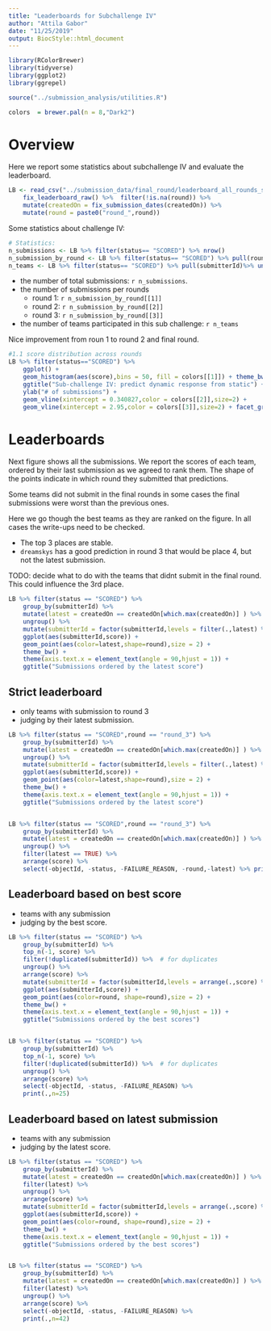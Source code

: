 ```yaml
---
title: "Leaderboards for Subchallenge IV"
author: "Attila Gabor"
date: "11/25/2019"
output: BiocStyle::html_document
---
```


```r

library(RColorBrewer)
library(tidyverse)
library(ggplot2)
library(ggrepel)

source("../submission_analysis/utilities.R")

colors  = brewer.pal(n = 8,"Dark2")

```

# Overview
Here we report some statistics about subchallenge IV and evaluate the leaderboard. 

```r
LB <- read_csv("../submission_data/final_round/leaderboard_all_rounds_sc4.csv") %>%
	fix_leaderboard_raw() %>%  filter(!is.na(round)) %>%
	mutate(createdOn = fix_submission_dates(createdOn)) %>%
	mutate(round = paste0("round_",round))
```

Some statistics about challenge IV: 
```r
# Statistics: 
n_submissions <- LB %>% filter(status== "SCORED") %>% nrow()
n_submission_by_round <- LB %>% filter(status== "SCORED") %>% pull(round) %>% table()
n_teams <- LB %>% filter(status== "SCORED") %>% pull(submitterId)%>% unique() %>% length()
```

- the number of total submissions: `r n_submissions`. 
- the number of submissions per rounds
	- round 1: `r n_submission_by_round[[1]]`
	- round 2: `r n_submission_by_round[[2]]`
	- round 3: `r n_submission_by_round[[3]]`
- the number of teams participated in this sub challenge: `r n_teams`

Nice improvement from roun 1 to round 2 and final round. 

```r
#1.1 score distribution across rounds
LB %>% filter(status=="SCORED") %>%
	ggplot() + 
	geom_histogram(aes(score),bins = 50, fill = colors[[1]]) + theme_bw() + 
	ggtitle("Sub-challenge IV: predict dynamic response from static") +
	ylab("# of submissions") + 
	geom_vline(xintercept = 0.340827,color = colors[[2]],size=2) + 
	geom_vline(xintercept = 2.95,color = colors[[3]],size=2) + facet_grid( round~ .)

```



# Leaderboards


Next figure shows all the submissions. We report the scores of each team, ordered
by their last submission as we agreed to rank them. 
The shape of the points indicate in which round they submitted that predictions. 

Some teams did not submit in the final rounds in some cases the final submissions were
worst than the previous ones. 

Here we go though the best teams as they are ranked on the figure. In all cases the write-ups need to be checked. 

- The top 3 places are stable. 
- `dreamskys` has a good prediction in round 3 that would be place 4, but not the latest submission.  


TODO: decide what to do with the teams that didnt submit in the final round. This 
could influence the 3rd place. 


```r
LB %>% filter(status == "SCORED") %>% 
	group_by(submitterId) %>%
	mutate(latest = createdOn == createdOn[which.max(createdOn)] ) %>%
	ungroup() %>%
	mutate(submitterId = factor(submitterId,levels = filter(.,latest) %>% arrange(score) %>% pull(submitterId)))%>%
	ggplot(aes(submitterId,score)) + 
	geom_point(aes(color=latest,shape=round),size = 2) + 
	theme_bw() + 
	theme(axis.text.x = element_text(angle = 90,hjust = 1)) +
	ggtitle("Submissions ordered by the latest score")

```

## Strict leaderboard

- only teams with submission to round 3
- judging by their latest submission. 

```r
LB %>% filter(status == "SCORED",round == "round_3") %>% 
	group_by(submitterId) %>%
	mutate(latest = createdOn == createdOn[which.max(createdOn)] ) %>%
	ungroup() %>%
	mutate(submitterId = factor(submitterId,levels = filter(.,latest) %>%arrange(score) %>% pull(submitterId)))%>%
	ggplot(aes(submitterId,score)) + 
	geom_point(aes(color=latest,shape=round),size = 2) + 
	theme_bw() + 
	theme(axis.text.x = element_text(angle = 90,hjust = 1)) +
	ggtitle("Submissions ordered by the latest score")


LB %>% filter(status == "SCORED",round == "round_3") %>% 
	group_by(submitterId) %>%
	mutate(latest = createdOn == createdOn[which.max(createdOn)] ) %>%
	ungroup() %>%
	filter(latest == TRUE) %>%
	arrange(score) %>%
	select(-objectId, -status, -FAILURE_REASON, -round,-latest) %>% print(.,n=15)
```

## Leaderboard based on best score

- teams with any submission 
- judging by the best score.


```r

LB %>% filter(status == "SCORED") %>% 
	group_by(submitterId) %>%
	top_n(-1, score) %>%
	filter(!duplicated(submitterId)) %>%  # for duplicates
	ungroup() %>%
	arrange(score) %>%
	mutate(submitterId = factor(submitterId,levels = arrange(.,score) %>% pull(submitterId)))%>%
	ggplot(aes(submitterId,score)) + 
	geom_point(aes(color=round, shape=round),size = 2) + 
	theme_bw() + 
	theme(axis.text.x = element_text(angle = 90,hjust = 1)) +
	ggtitle("Submissions ordered by the best scores") 


LB %>% filter(status == "SCORED") %>% 
	group_by(submitterId) %>%
	top_n(-1, score) %>%
	filter(!duplicated(submitterId)) %>%  # for duplicates
	ungroup() %>%
	arrange(score) %>%
	select(-objectId, -status, -FAILURE_REASON) %>%
	print(.,n=25)
```


## Leaderboard based on latest submission


- teams with any submission 
- judging by the latest score.


```r

LB %>% filter(status == "SCORED") %>% 
	group_by(submitterId) %>%
	mutate(latest = createdOn == createdOn[which.max(createdOn)] ) %>%
	filter(latest) %>%
	ungroup() %>%
	arrange(score) %>%
	mutate(submitterId = factor(submitterId,levels = arrange(.,score) %>% pull(submitterId)))%>%
	ggplot(aes(submitterId,score)) + 
	geom_point(aes(color=round, shape=round),size = 2) + 
	theme_bw() + 
	theme(axis.text.x = element_text(angle = 90,hjust = 1)) +
	ggtitle("Submissions ordered by the best scores")


LB %>% filter(status == "SCORED") %>% 
	group_by(submitterId) %>%
	mutate(latest = createdOn == createdOn[which.max(createdOn)] ) %>%
	filter(latest) %>% 
	ungroup() %>%
	arrange(score) %>%
	select(-objectId, -status, -FAILURE_REASON) %>%
	print(.,n=42)
```




